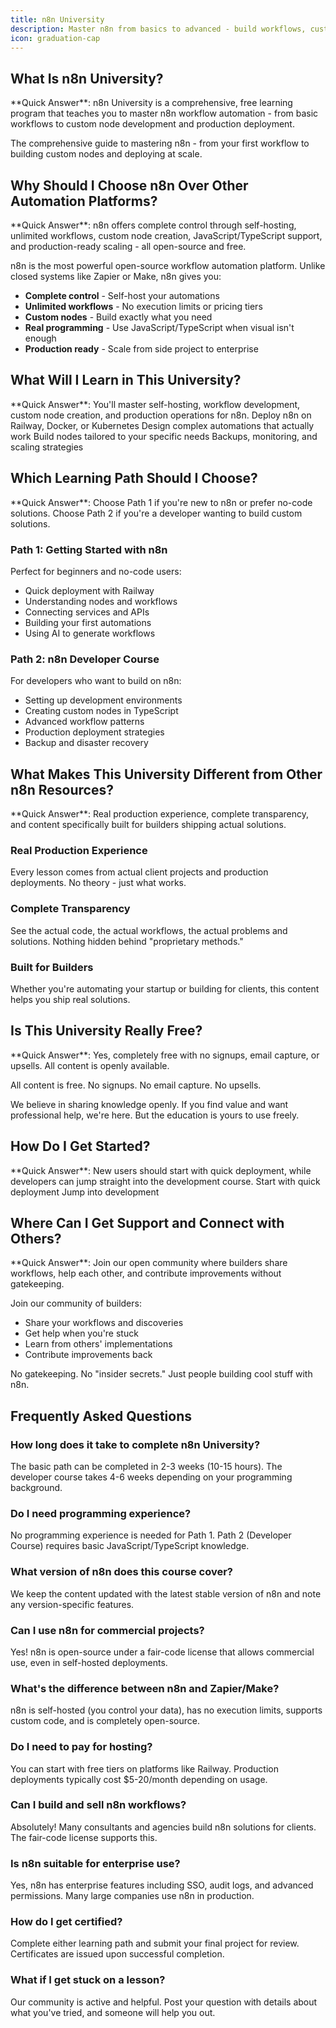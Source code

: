 ```yaml
---
title: n8n University
description: Master n8n from basics to advanced - build workflows, custom nodes, and production systems
icon: graduation-cap
---
```


## What Is n8n University?

<Info>
**Quick Answer**: n8n University is a comprehensive, free learning program that teaches you to master n8n workflow automation - from basic workflows to custom node development and production deployment.
</Info>

The comprehensive guide to mastering n8n - from your first workflow to building custom nodes and deploying at scale.

## Why Should I Choose n8n Over Other Automation Platforms?

<Info>
**Quick Answer**: n8n offers complete control through self-hosting, unlimited workflows, custom node creation, JavaScript/TypeScript support, and production-ready scaling - all open-source and free.
</Info>

n8n is the most powerful open-source workflow automation platform. Unlike closed systems like Zapier or Make, n8n gives you:

- **Complete control** - Self-host your automations
- **Unlimited workflows** - No execution limits or pricing tiers
- **Custom nodes** - Build exactly what you need
- **Real programming** - Use JavaScript/TypeScript when visual isn't enough
- **Production ready** - Scale from side project to enterprise

## What Will I Learn in This University?

<Info>
**Quick Answer**: You'll master self-hosting, workflow development, custom node creation, and production operations for n8n.
</Info>

<CardGroup cols={2}>
  <Card title="Self-Hosting & Setup" icon="server">
    Deploy n8n on Railway, Docker, or Kubernetes
  </Card>
  <Card title="Workflow Development" icon="sitemap">
    Design complex automations that actually work
  </Card>
  <Card title="Custom Node Creation" icon="code">
    Build nodes tailored to your specific needs
  </Card>
  <Card title="Production Operations" icon="shield">
    Backups, monitoring, and scaling strategies
  </Card>
</CardGroup>

## Which Learning Path Should I Choose?

<Info>
**Quick Answer**: Choose Path 1 if you're new to n8n or prefer no-code solutions. Choose Path 2 if you're a developer wanting to build custom solutions.
</Info>

### Path 1: Getting Started with n8n
Perfect for beginners and no-code users:
- Quick deployment with Railway
- Understanding nodes and workflows
- Connecting services and APIs
- Building your first automations
- Using AI to generate workflows

### Path 2: n8n Developer Course
For developers who want to build on n8n:
- Setting up development environments
- Creating custom nodes in TypeScript
- Advanced workflow patterns
- Production deployment strategies
- Backup and disaster recovery

## What Makes This University Different from Other n8n Resources?

<Info>
**Quick Answer**: Real production experience, complete transparency, and content specifically built for builders shipping actual solutions.
</Info>

### Real Production Experience
Every lesson comes from actual client projects and production deployments. No theory - just what works.

### Complete Transparency
See the actual code, the actual workflows, the actual problems and solutions. Nothing hidden behind "proprietary methods."

### Built for Builders
Whether you're automating your startup or building for clients, this content helps you ship real solutions.

## Is This University Really Free?

<Info>
**Quick Answer**: Yes, completely free with no signups, email capture, or upsells. All content is openly available.
</Info>

All content is free. No signups. No email capture. No upsells.

We believe in sharing knowledge openly. If you find value and want professional help, we're here. But the education is yours to use freely.

## How Do I Get Started?

<Info>
**Quick Answer**: New users should start with quick deployment, while developers can jump straight into the development course.
</Info>

<CardGroup cols={2}>
  <Card title="New to n8n?" href="./no-code/n8n-self-hosting" icon="rocket">
    Start with quick deployment
  </Card>
  <Card title="Ready to Code?" href="./n8n-developer/overview" icon="terminal">
    Jump into development
  </Card>
</CardGroup>

## Where Can I Get Support and Connect with Others?

<Info>
**Quick Answer**: Join our open community where builders share workflows, help each other, and contribute improvements without gatekeeping.
</Info>

Join our community of builders:
- Share your workflows and discoveries
- Get help when you're stuck
- Learn from others' implementations
- Contribute improvements back

No gatekeeping. No "insider secrets." Just people building cool stuff with n8n.

## Frequently Asked Questions

### How long does it take to complete n8n University?
The basic path can be completed in 2-3 weeks (10-15 hours). The developer course takes 4-6 weeks depending on your programming background.

### Do I need programming experience?
No programming experience is needed for Path 1. Path 2 (Developer Course) requires basic JavaScript/TypeScript knowledge.

### What version of n8n does this course cover?
We keep the content updated with the latest stable version of n8n and note any version-specific features.

### Can I use n8n for commercial projects?
Yes! n8n is open-source under a fair-code license that allows commercial use, even in self-hosted deployments.

### What's the difference between n8n and Zapier/Make?
n8n is self-hosted (you control your data), has no execution limits, supports custom code, and is completely open-source.

### Do I need to pay for hosting?
You can start with free tiers on platforms like Railway. Production deployments typically cost $5-20/month depending on usage.

### Can I build and sell n8n workflows?
Absolutely! Many consultants and agencies build n8n solutions for clients. The fair-code license supports this.

### Is n8n suitable for enterprise use?
Yes, n8n has enterprise features including SSO, audit logs, and advanced permissions. Many large companies use n8n in production.

### How do I get certified?
Complete either learning path and submit your final project for review. Certificates are issued upon successful completion.

### What if I get stuck on a lesson?
Our community is active and helpful. Post your question with details about what you've tried, and someone will help you out.